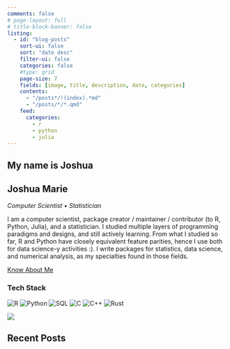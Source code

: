 ```yaml
---
comments: false
# page-layout: full
# title-block-banner: false
listing:
  - id: "blog-posts"
    sort-ui: false
    sort: "date desc"
    filter-ui: false
    categories: false
    #type: grid
    page-size: 7
    fields: [image, title, description, date, categories]
    contents: 
      - "/posts*/!(index).*md"
      - "/posts/*/*.qmd"
    feed:
      categories:
        - r
        - python
        - julia
---
```


::::::: {.hero-section}
:::::: {.hero-content-wrapper}

::::: {.hero-text-content}

# My name is Joshua {.hero-title}

## Joshua Marie {.hero-subtitle}

::: hero-role
*Computer Scientist • Statistician*
:::

::: {.hero-overview}
I am a computer scientist, package creator / maintainer / contributor (to R, Python, Julia), and a statistician. I studied multiple layers of programming paradigms and designs, and still actively learning. From what I studied so far, R and Python have closely equivalent feature parities, hence I use both for data science-y activities :). I write packages for statistics, data science, and numerical analysis, as my specialties found in those fields. 
:::

[Know About Me](about.html){.hero-cta}

### Tech Stack

![R](https://img.shields.io/badge/R-276DC3?style=for-the-badge&logo=r&logoColor=white)
![Python](https://img.shields.io/badge/Python-3776AB?style=for-the-badge&logo=python&logoColor=white)
![SQL](https://img.shields.io/badge/SQL-4479A1?style=for-the-badge)
![C](https://img.shields.io/badge/C-00599C?style=for-the-badge&logo=c&logoColor=white)
![C++](https://img.shields.io/badge/C++-00599C?style=for-the-badge&logo=cplusplus&logoColor=white)
![Rust](https://img.shields.io/badge/Rust-000000?style=for-the-badge&logo=rust&logoColor=white)

:::::

::::: {.hero-image-container}
![](profile.jpg)
:::::

::::::
:::::::


## Recent Posts

::: {#blog-posts}
:::

